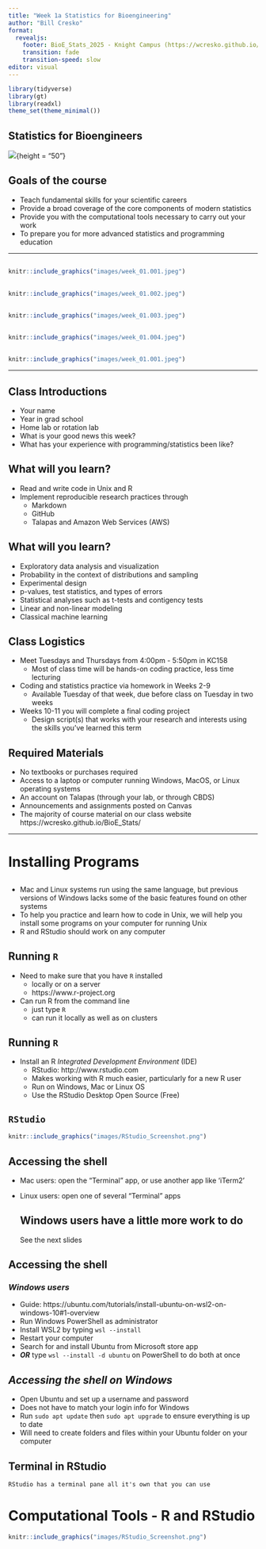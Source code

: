 ```yaml
---
title: "Week 1a Statistics for Bioengineering"
author: "Bill Cresko"
format: 
  revealjs:
    footer: BioE_Stats_2025 - Knight Campus (https://wcresko.github.io/BioE_Stats/)
    transition: fade
    transition-speed: slow
editor: visual
---
```


```r
library(tidyverse)
library(gt)
library(readxl)
theme_set(theme_minimal())
```

## Statistics for Bioengineers

![](images/Cover2.tiff){height = "50"}

## Goals of the course

::: {.callout-tip title="This is a practical course and we will learn by doing"}
-   Teach fundamental skills for your scientific careers
-   Provide a broad coverage of the core components of modern statistics
-   Provide you with the computational tools necessary to carry out your work
-   To prepare you for more advanced statistics and programming education
:::

------------------------------------------------------------------------

## 

```r
knitr::include_graphics("images/week_01.001.jpeg")
```

## 

```r
knitr::include_graphics("images/week_01.002.jpeg")
```

## 

```r
knitr::include_graphics("images/week_01.003.jpeg")
```

## 

```r
knitr::include_graphics("images/week_01.004.jpeg")
```

## 

```r
knitr::include_graphics("images/week_01.001.jpeg")
```

------------------------------------------------------------------------

## Class Introductions

::: {.callout-tip title="Who are you?"}
-   Your name
-   Year in grad school
-   Home lab or rotation lab
-   What is your good news this week?
-   What has your experience with programming/statistics been like?
:::

## What will you learn?

::: incremental{.smaller}
-   Read and write code in Unix and R
-   Implement reproducible research practices through
    -   Markdown
    -   GitHub
    -   Talapas and Amazon Web Services (AWS)
:::

## What will you learn?

::: incremental{.smaller}
-   Exploratory data analysis and visualization
-   Probability in the context of distributions and sampling
-   Experimental design
-   p-values, test statistics, and types of errors
-   Statistical analyses such as t-tests and contigency tests
-   Linear and non-linear modeling
-   Classical machine learning
:::

## Class Logistics

::: incremental
-   Meet Tuesdays and Thursdays from 4:00pm - 5:50pm in KC158
    -   Most of class time will be hands-on coding practice, less time lecturing
-   Coding and statistics practice via homework in Weeks 2-9
    -   Available Tuesday of that week, due before class on Tuesday in two weeks
-   Weeks 10-11 you will complete a final coding project
    -   Design script(s) that works with your research and interests using the skills you've learned this term
:::

## Required Materials {.flexbox .vcenter}

-   No textbooks or purchases required
-   Access to a laptop or computer running Windows, MacOS, or Linux operating systems
-   An account on Talapas (through your lab, or through CBDS)
-   Announcements and assignments posted on Canvas
-   The majority of course material on our class website https://wcresko.github.io/BioE_Stats/

------------------------------------------------------------------------

# Installing Programs

## 

::: callout-note
-   Mac and Linux systems run using the same language, but previous versions of Windows lacks some of the basic features found on other systems
-   To help you practice and learn how to code in Unix, we will help you install some programs on your computer for running Unix
-   R and RStudio should work on any computer
:::

## Running `R` {.flexbox .vcenter}

-   Need to make sure that you have `R` installed
    -   locally or on a server
    -   https://www.r-project.org
-   Can run R from the command line
    -   just type `R`
    -   can run it locally as well as on clusters

## Running `R`

-   Install an R *Integrated Development Environment* (IDE)
    -   RStudio: http://www.rstudio.com
    -   Makes working with R much easier, particularly for a new R user
    -   Run on Windows, Mac or Linux OS
    -   Use the RStudio Desktop Open Source (Free)

## `RStudio` {.flexbox .vcenter}

```r
knitr::include_graphics("images/RStudio_Screenshot.png")
```

## Accessing the shell {.flexbox .vcenter}

-   Mac users: open the "Terminal" app, or use another app like 'iTerm2'

-   Linux users: open one of several "Terminal" apps

    ::: callout-caution
    ## Windows users have a little more work to do

    See the next slides
    :::

## Accessing the shell {.flexbox .vcenter}

### *Windows users*

-   Guide: https://ubuntu.com/tutorials/install-ubuntu-on-wsl2-on-windows-10#1-overview
-   Run Windows PowerShell as administrator
-   Install WSL2 by typing `wsl --install`
-   Restart your computer
-   Search for and install Ubuntu from Microsoft store app
-   ***OR*** type `wsl --install -d ubuntu` on PowerShell to do both at once

## *Accessing the shell on Windows*

-   Open Ubuntu and set up a username and password
-   Does not have to match your login info for Windows
-   Run `sudo apt update` then `sudo apt upgrade` to ensure everything is up to date
-   Will need to create folders and files within your Ubuntu folder on your computer

## Terminal in RStudio

::: callout-important
```         
RStudio has a terminal pane all it's own that you can use
```
:::

# Computational Tools - R and RStudio {.flexbox .vcenter}

```r
knitr::include_graphics("images/RStudio_Screenshot.png")
```

